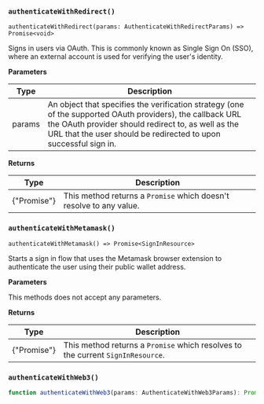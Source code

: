 
### `authenticateWithRedirect()`

```
authenticateWithRedirect(params: AuthenticateWithRedirectParams) => Promise<void>
```

Signs in users via OAuth. This is commonly known as Single Sign On (SSO), where an external account is used for verifying the user's identity.

**Parameters**

| Type   | Description                                                  |
| ------ | ------------------------------------------------------------ |
| params | An object that specifies the verification strategy (one of the supported OAuth providers), the callback URL the OAuth provider should redirect to, as well as the URL that the user should be redirected to upon successful sign in. |

**Returns**

| Type          | Description                                                  |
| ------------- | ------------------------------------------------------------ |
| {"Promise<void>"} | This method returns a `Promise` which doesn't resolve to any value. |

### `authenticateWithMetamask()`

```
authenticateWithMetamask() => Promise<SignInResource>
```

Starts a sign in flow that uses the Metamask browser extension to authenticate the user using their public wallet address.

**Parameters**

This methods does not accept any parameters.

**Returns**

| Type                    | Description                                                  |
| ----------------------- | ------------------------------------------------------------ |
| {"Promise<SignInResource>"} | This method returns a `Promise` which resolves to the current `SignInResource`. |

### `authenticateWithWeb3()`

```typescript
function authenticateWithWeb3(params: AuthenticateWithWeb3Params): Promise<SignInResource>;
```